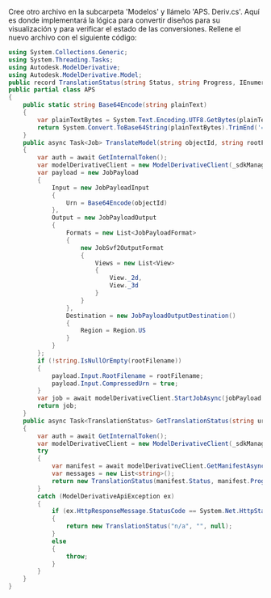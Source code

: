 Cree otro archivo en la subcarpeta 'Modelos' y llámelo 'APS. Deriv.cs'. Aquí es donde
implementará la lógica para convertir diseños para su visualización y para verificar el estado de
las conversiones. Rellene el nuevo archivo con el siguiente código:

```csharp title="Models/APS.Deriv.cs"
using System.Collections.Generic;
using System.Threading.Tasks;
using Autodesk.ModelDerivative;
using Autodesk.ModelDerivative.Model;
public record TranslationStatus(string Status, string Progress, IEnumerable<string>? Messages);
public partial class APS
{
    public static string Base64Encode(string plainText)
    {
        var plainTextBytes = System.Text.Encoding.UTF8.GetBytes(plainText);
        return System.Convert.ToBase64String(plainTextBytes).TrimEnd('=');
    }
    public async Task<Job> TranslateModel(string objectId, string rootFilename)
    {
        var auth = await GetInternalToken();
        var modelDerivativeClient = new ModelDerivativeClient(_sdkManager);
        var payload = new JobPayload
        {
            Input = new JobPayloadInput
            {
                Urn = Base64Encode(objectId)
            },
            Output = new JobPayloadOutput
            {
                Formats = new List<JobPayloadFormat>
                {
                    new JobSvf2OutputFormat
                    {
                        Views = new List<View>
                        {
                            View._2d,
                            View._3d
                        }
                    }
                },
                Destination = new JobPayloadOutputDestination()
                {
                    Region = Region.US
                }
            }
        };
        if (!string.IsNullOrEmpty(rootFilename))
        {
            payload.Input.RootFilename = rootFilename;
            payload.Input.CompressedUrn = true;
        }
        var job = await modelDerivativeClient.StartJobAsync(jobPayload: payload, accessToken: auth.AccessToken);
        return job;
    }
    public async Task<TranslationStatus> GetTranslationStatus(string urn)
    {
        var auth = await GetInternalToken();
        var modelDerivativeClient = new ModelDerivativeClient(_sdkManager);
        try
        {
            var manifest = await modelDerivativeClient.GetManifestAsync(urn, accessToken: auth.AccessToken);
            var messages = new List<string>();
            return new TranslationStatus(manifest.Status, manifest.Progress, messages);
        }
        catch (ModelDerivativeApiException ex)
        {
            if (ex.HttpResponseMessage.StatusCode == System.Net.HttpStatusCode.NotFound)
            {
                return new TranslationStatus("n/a", "", null);
            }
            else
            {
                throw;
            }
        }
    }
}
```
